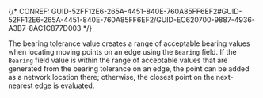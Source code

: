 

{/* CONREF: GUID-52FF12E6-265A-4451-840E-760A85FF6EF2#GUID-52FF12E6-265A-4451-840E-760A85FF6EF2/GUID-EC620700-9887-4936-A3B7-8AC1C877D003  */}

The bearing tolerance value creates a range of acceptable bearing values when locating moving points on an edge using the `Bearing`  field. If the `Bearing`  field value is within the range of acceptable values that are generated from the bearing tolerance on an edge, the point can be added as a network location there; otherwise, the closest point on the next-nearest edge is evaluated. 
